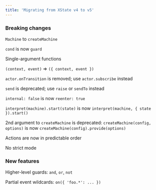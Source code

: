 ```yaml
---
title: 'Migrating from XState v4 to v5'
---
```


### Breaking changes

`Machine` to `createMachine`

`cond` is now `guard`

Single-argument functions

`(context, event)` => `({ context, event })`

`actor.onTransition` is removed; use `actor.subscribe` instead

`send` is deprecated; use `raise` or `sendTo` instead

`internal: false` is now `reenter: true`

`interpret(machine).start(state)` is now `interpret(machine, { state }).start()`

2nd argument to `createMachine` is deprecated: `createMachine(config, options)` is now `createMachine(config).provide(options)`

Actions are now in predictable order

No strict mode

### New features

Higher-level guards: `and`, `or`, `not`

Partial event wildcards: `on({ 'foo.*': ... })`
